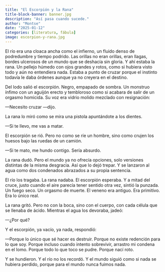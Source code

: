 ```yaml
---
title: "El Escorpión y la Rana"
title-block-banner: banner.jpg
description: "Así pasa cuando sucede."
author: "Montse"
date: "2025-01-12"
categories: [literatura, fábula]
image: escorpion-y-rana.jpg
---
```



El río era una cloaca ancha como el infierno, un fluido denso de podredumbre y tiempo podrido. Las orillas no eran orillas, eran llagas, bordes ulcerosos de un mundo que se deshacía sin gloria.
Y ahí estaba la rana. Un pellejo húmedo con ojos grandes y rotos, como si hubiera visto todo y aún no entendiera nada. Estaba a punto de cruzar porque el instinto todavía le daba órdenes aunque ya no creyera en el destino.

Del lodo salió el escorpión.
Negro, empapado de sombra.
Un monstruo ínfimo con un aguijón erecto y tembloroso como si acabara de salir de un orgasmo homicida.
Su voz era vidrio molido mezclado con resignación:

—Necesito cruzar —dijo.

La rana lo miró como se mira una pistola apuntándote a los dientes.

—Si te llevo, me vas a matar.

El escorpión se rió. Pero no como se ríe un hombre, sino como crujen los huesos bajo las ruedas de un camión.

—Si te mato, me hundo contigo. Sería absurdo.

La rana dudó. Pero el mundo ya no ofrecía opciones, solo versiones distintas de la misma desgracia.
Así que lo dejó trepar. Y se lanzaron al agua como dos condenados abrazados a su propia sentencia.

El río los tragaba. La rana nadaba. El escorpión esperaba.
Y a mitad del cruce, justo cuando el aire parecía tener sentido otra vez, sintió la punzada.
Un fuego seco. Un orgasmo de muerte.
El veneno era antiguo. Era primitivo. Era lo único real.

La rana gritó. Pero no con la boca, sino con el cuerpo, con cada célula que se llenaba de ácido.
Mientras el agua los devoraba, jadeó:

—¿Por qué?

Y el escorpión, ya vacío, ya nada, respondió:

—Porque lo único que sé hacer es destruir. Porque no existe redención para lo que soy. Porque incluso cuando intento sobrevivir, arrastro mi condena en el lomo. Porque todo lo que toco se pudre. Porque nací roto.

Y se hundieron.
Y el río no los recordó.
Y el mundo siguió como si nada se hubiera perdido, porque para el mundo nunca fuimos nada.